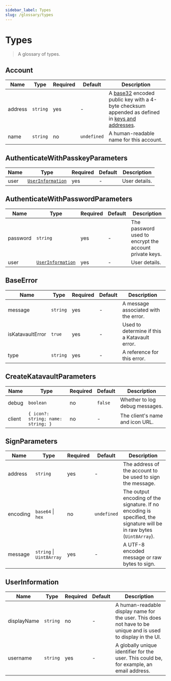 ```yaml
---
sidebar_label: Types
slug: /glossary/types
---
```



# Types

> A glossary of types.

<SectionBreak />

## Account

| Name    | Type     | Required | Default     | Description                                                                                                                      |
|---------|----------|----------|-------------|----------------------------------------------------------------------------------------------------------------------------------|
| address | `string` | yes      | -           | A [base32][rfc4648_6] encoded public key with a 4-byte checksum appended as defined in [keys and addresses][keys-and-addresses]. |
| name    | `string` | no       | `undefined` | A human-readable name for this account.                                                                                          |

<SectionBreak />

## AuthenticateWithPasskeyParameters

| Name     | Type                                  | Required | Default | Description                                            |
|----------|---------------------------------------|----------|---------|--------------------------------------------------------|
| user     | [`UserInformation`](#userinformation) | yes      | -       | User details.                                          |

<SectionBreak />

## AuthenticateWithPasswordParameters

| Name     | Type                                  | Required | Default | Description                                            |
|----------|---------------------------------------|----------|---------|--------------------------------------------------------|
| password | `string`                              | yes      | -       | The password used to encrypt the account private keys. |
| user     | [`UserInformation`](#userinformation) | yes      | -       | User details.                                          |

<SectionBreak />

## BaseError

| Name             | Type     | Required | Default | Description                                  |
|------------------|----------|----------|---------|----------------------------------------------|
| message          | `string` | yes      | -       | A message associated with the error.         |
| isKatavaultError | `true`   | yes      | -       | Used to determine if this a Katavault error. |
| type             | `string` | yes      | -       | A reference for this error.                  |

<SectionBreak />

## CreateKatavaultParameters

| Name   | Type                                  | Required | Default | Description                     |
|--------|---------------------------------------|----------|---------|---------------------------------|
| debug  | `boolean`                             | no       | `false` | Whether to log debug messages.  |
| client | `{ icon?: string; name: string; }`    | no       | -       | The client's name and icon URL. |

<SectionBreak />

## SignParameters

| Name     | Type                     | Required | Default     | Description                                                                                                           |
|----------|--------------------------|----------|-------------|-----------------------------------------------------------------------------------------------------------------------|
| address  | `string`                 | yes      | -           | The address of the account to be used to sign the message.                                                            |
| encoding | `base64` \| `hex`        | no       | `undefined` | The output encoding of the signature. If no encoding is specified, the signature will be in raw bytes (`Uint8Array`). |
| message  | `string` \| `Uint8Array` | yes      | -           | A UTF-8 encoded message or raw bytes to sign.                                                                         |

<SectionBreak />

## UserInformation

| Name        | Type     | Required | Default | Description                                                                                                   |
|-------------|----------|----------|---------|---------------------------------------------------------------------------------------------------------------|
| displayName | `string` | no       | -       | A human-readable display name for the user. This does not have to be unique and is used to display in the UI. |
| username    | `string` | yes      | -       | A globally unique identifier for the user. This could be, for example, an email address.                      |

<!-- links -->
[keys-and-addresses]: https://developer.algorand.org/docs/get-details/accounts/#keys-and-addresses
[rfc4648_6]: https://datatracker.ietf.org/doc/html/rfc4648#section-6
